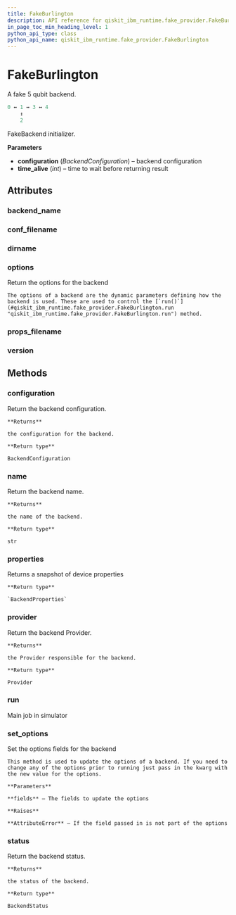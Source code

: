 ```yaml
---
title: FakeBurlington
description: API reference for qiskit_ibm_runtime.fake_provider.FakeBurlington
in_page_toc_min_heading_level: 1
python_api_type: class
python_api_name: qiskit_ibm_runtime.fake_provider.FakeBurlington
---
```


# FakeBurlington

<Class id="qiskit_ibm_runtime.fake_provider.FakeBurlington" isDedicatedPage={true} github="https://github.com/Qiskit/qiskit-ibm-runtime/tree/stable/0.22/qiskit_ibm_runtime/fake_provider/backends/burlington/fake_burlington.py#L37-L50" signature="FakeBurlington">
  A fake 5 qubit backend.

  ```python
  0 ↔ 1 ↔ 3 ↔ 4
      ↕
      2
  ```

  FakeBackend initializer.

  **Parameters**

  *   **configuration** (*BackendConfiguration*) – backend configuration
  *   **time\_alive** (*int*) – time to wait before returning result

  ## Attributes

  ### backend\_name

  <Attribute id="qiskit_ibm_runtime.fake_provider.FakeBurlington.backend_name" name="backend_name" attributeValue="= 'fake_burlington'" />

  ### conf\_filename

  <Attribute id="qiskit_ibm_runtime.fake_provider.FakeBurlington.conf_filename" name="conf_filename" attributeValue="= 'conf_burlington.json'" />

  ### dirname

  <Attribute id="qiskit_ibm_runtime.fake_provider.FakeBurlington.dirname" name="dirname" attributeValue="= '/home/runner/work/qiskit-ibm-runtime/qiskit-ibm-runtime/qiskit_ibm_runtime/fake_provider/backends/burlington'" />

  ### options

  <Attribute id="qiskit_ibm_runtime.fake_provider.FakeBurlington.options" name="options">
    Return the options for the backend

    The options of a backend are the dynamic parameters defining how the backend is used. These are used to control the [`run()`](#qiskit_ibm_runtime.fake_provider.FakeBurlington.run "qiskit_ibm_runtime.fake_provider.FakeBurlington.run") method.
  </Attribute>

  ### props\_filename

  <Attribute id="qiskit_ibm_runtime.fake_provider.FakeBurlington.props_filename" name="props_filename" attributeValue="= 'props_burlington.json'" />

  ### version

  <Attribute id="qiskit_ibm_runtime.fake_provider.FakeBurlington.version" name="version" attributeValue="= 1" />

  ## Methods

  ### configuration

  <Function id="qiskit_ibm_runtime.fake_provider.FakeBurlington.configuration" name="configuration" signature="configuration()">
    Return the backend configuration.

    **Returns**

    the configuration for the backend.

    **Return type**

    BackendConfiguration
  </Function>

  ### name

  <Function id="qiskit_ibm_runtime.fake_provider.FakeBurlington.name" name="name" signature="name()">
    Return the backend name.

    **Returns**

    the name of the backend.

    **Return type**

    str
  </Function>

  ### properties

  <Function id="qiskit_ibm_runtime.fake_provider.FakeBurlington.properties" name="properties" github="https://github.com/Qiskit/qiskit-ibm-runtime/tree/stable/0.22/qiskit_ibm_runtime/fake_provider/fake_qasm_backend.py#L44-L48" signature="properties()">
    Returns a snapshot of device properties

    **Return type**

    `BackendProperties`
  </Function>

  ### provider

  <Function id="qiskit_ibm_runtime.fake_provider.FakeBurlington.provider" name="provider" signature="provider()">
    Return the backend Provider.

    **Returns**

    the Provider responsible for the backend.

    **Return type**

    Provider
  </Function>

  ### run

  <Function id="qiskit_ibm_runtime.fake_provider.FakeBurlington.run" name="run" github="https://github.com/Qiskit/qiskit-ibm-runtime/tree/stable/0.22/qiskit_ibm_runtime/fake_provider/fake_backend.py#L545-L574" signature="run(run_input, **kwargs)">
    Main job in simulator
  </Function>

  ### set\_options

  <Function id="qiskit_ibm_runtime.fake_provider.FakeBurlington.set_options" name="set_options" signature="set_options(**fields)">
    Set the options fields for the backend

    This method is used to update the options of a backend. If you need to change any of the options prior to running just pass in the kwarg with the new value for the options.

    **Parameters**

    **fields** – The fields to update the options

    **Raises**

    **AttributeError** – If the field passed in is not part of the options
  </Function>

  ### status

  <Function id="qiskit_ibm_runtime.fake_provider.FakeBurlington.status" name="status" signature="status()">
    Return the backend status.

    **Returns**

    the status of the backend.

    **Return type**

    BackendStatus
  </Function>
</Class>

